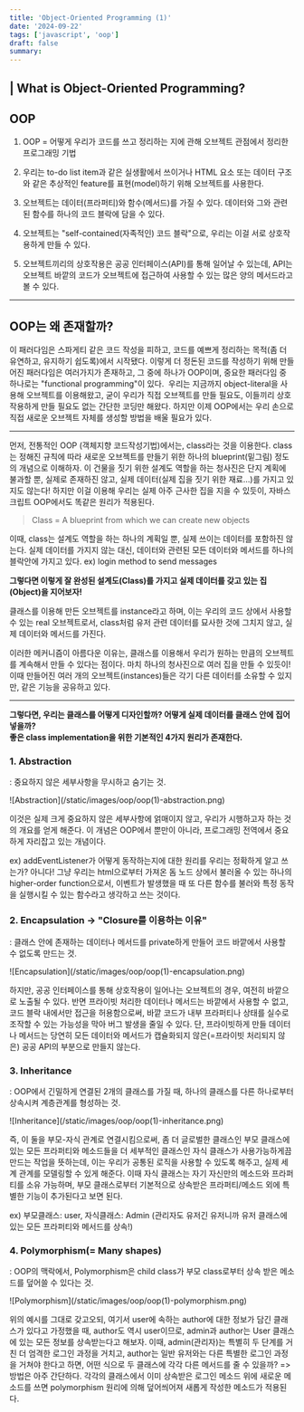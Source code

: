 ```yaml
---
title: 'Object-Oriented Programming (1)'
date: '2024-09-22'
tags: ['javascript', 'oop']
draft: false
summary:
---
```


## | What is Object-Oriented Programming?

## OOP

1. OOP = 어떻게 우리가 코드를 쓰고 정리하는 지에 관해 오브젝트 관점에서 정리한 프로그래밍 기법
2. 우리는 to-do list item과 같은 실생활에서 쓰이거나 HTML 요소 또는 데이터 구조와 같은 추상적인 feature를 표현(model)하기 위해 오브젝트를 사용한다.

3. 오브젝트는 데이터(프라퍼티)와 함수(메서드)를 가질 수 있다. 데이터와 그와 관련된 함수를 하나의 코드 블락에 담을 수 있다.

4. 오브젝트는 "self-contained(자족적인) 코드 블락"으로, 우리는 이걸 서로 상호작용하게 만들 수 있다.

5. 오브젝트끼리의 상호작용은 공공 인터페이스(API)를 통해 일어날 수 있는데, API는 오브젝트 바깥의 코드가 오브젝트에 접근하여 사용할 수 있는 많은 양의 메서드라고 볼 수 있다.

---

## OOP는 왜 존재할까?

이 패러다임은 스파게티 같은 코드 작성을 피하고, 코드를 예쁘게 정리하는 목적(좀 더 유연하고, 유지하기 쉽도록)에서 시작됐다. 이렇게 더 정돈된 코드를 작성하기 위해 만들어진 패러다임은 여러가지가 존재하고, 그 중에 하나가 OOP이며, 중요한 패러다임 중 하나로는 "functional programming"이 있다.
​
우리는 지금까지 object-literal을 사용해 오브젝트를 이용해왔고, 굳이 우리가 직접 오브젝트를 만들 필요도, 이들끼리 상호작용하게 만들 필요도 없는 간단한 코딩만 해왔다. 하지만 이제 OOP에서는 우리 손으로 직접 새로운 오브젝트 자체를 생성할 방법을 배울 필요가 있다.

---

먼저, 전통적인 OOP (객체지향 코드작성기법)에서는, class라는 것을 이용한다. class는 정해진 규칙에 따라 새로운 오브젝트를 만들기 위한 하나의 blueprint(밑그림) 정도의 개념으로 이해하자. 이 건물을 짓기 위한 설계도 역할을 하는 청사진은 단지 계획에 불과할 뿐, 실제로 존재하진 않고, 실제 데이터(실제 집을 짓기 위한 재료…)를 가지고 있지도 않는다! 하지만 이걸 이용해 우리는 실제 아주 근사한 집을 지을 수 있듯이, 자바스크립트 OOP에서도 똑같은 원리가 적용된다.

> Class = A blueprint from which we can create new objects

이때, class는 설계도 역할을 하는 하나의 계획일 뿐, 실제 쓰이는 데이터를 포함하진 않는다. 실제 데이터를 가지지 않는 대신, 데이터와 관련된 모든 데이터와 메서드를 하나의 블락안에 가지고 있다.
ex) login method to send messages

**​그렇다면 이렇게 잘 완성된 설계도(Class)를 가지고 실제 데이터를 갖고 있는 집(Object)을 지어보자!**

클래스를 이용해 만든 오브젝트를 instance라고 하며, 이는 우리의 코드 상에서 사용할 수 있는 real 오브젝트로서, class처럼 유저 관련 데이터를 묘사한 것에 그치지 않고, 실제 데이터와 메서드를 가진다.

이러한 메커니즘이 아름다운 이유는, 클래스를 이용해서 우리가 원하는 만큼의 오브젝트를 계속해서 만들 수 있다는 점이다. 마치 하나의 청사진으로 여러 집을 만들 수 있듯이! 이때 만들어진 여러 개의 오브젝트(instances)들은 각기 다른 데이터를 소유할 수 있지만, 같은 기능을 공유하고 있다.

---

**그렇다면, 우리는 클래스를 어떻게 디자인할까? 어떻게 실제 데이터를 클래스 안에 집어넣을까?**  
**좋은 class implementation을 위한 기본적인 4가지 원리가 존재한다.**

### 1. Abstraction

: 중요하지 않은 세부사항을 무시하고 숨기는 것.

<div className="my-1 w-full overflow-hidden px-2 xl:my-1 xl:w-full xl:px-2">
  ![Abstraction](/static/images/oop/oop(1)-abstraction.png)
</div>

이것은 실제 크게 중요하지 않은 세부사항에 얽매이지 않고, 우리가 시행하고자 하는 것의 개요를 얻게 해준다. 이 개념은 OOP에서 뿐만이 아니라, 프로그래밍 전역에서 중요하게 자리잡고 있는 개념이다.

ex) addEventListener가 어떻게 동작하는지에 대한 원리를 우리는 정확하게 알고 쓰는가? 아니다! 그냥 우리는 html으로부터 가져온 돔 노드 상에서 불러올 수 있는 하나의 higher-order function으로서, 이벤트가 발생했을 때 또 다른 함수를 불러와 특정 동작을 실행시킬 수 있는 함수라고 생각하고 쓰는 것이다.

### 2. Encapsulation → "Closure를 이용하는 이유"

: 클래스 안에 존재하는 데이터나 메서드를 private하게 만들어 코드 바깥에서 사용할 수 없도록 만드는 것.

<div className="my-1 w-full overflow-hidden px-2 xl:my-1 xl:w-full xl:px-2">
  ![Encapsulation](/static/images/oop/oop(1)-encapsulation.png)
</div>

하지만, 공공 인터페이스를 통해 상호작용이 일어나는 오브젝트의 경우, 여전히 바깥으로 노출될 수 있다.
반면 프라이빗 처리한 데이터나 메서드는 바깥에서 사용할 수 없고, 코드 블락 내에서만 접근을 허용함으로써, 바깥 코드가 내부 프라퍼티나 상태를 실수로 조작할 수 있는 가능성을 막아 버그 발생을 줄일 수 있다.
단, 프라이빗하게 만들 데이터나 메서드는 당연히 모든 데이터와 메서드가 캡슐화되지 않은(=프라이빗 처리되지 않은) 공공 API의 부분으로 만들지 않는다.

### 3. Inheritance

: OOP에서 긴밀하게 연결된 2개의 클래스를 가질 때, 하나의 클래스를 다른 하나로부터 상속시켜 계층관계를 형성하는 것.

<div className="my-1 w-full overflow-hidden px-2 xl:my-1 xl:w-full xl:px-2">
  ![Inheritance](/static/images/oop/oop(1)-inheritance.png)
</div>

즉, 이 둘을 부모-자식 관계로 연결시킴으로써, 좀 더 글로벌한 클래스인 부모 클래스에 있는 모든 프라퍼티와 메소드들을 더 세부적인 클래스인 자식 클래스가 사용가능하게끔 만드는 작업을 뜻하는데, 이는 우리가 공통된 로직을 사용할 수 있도록 해주고, 실제 세계 관계를 모델링할 수 있게 해준다. 이때 자식 클래스는 자기 자신만의 메소드와 프라퍼티를 소유 가능하며, 부모 클래스로부터 기본적으로 상속받은 프라퍼티/메소드 외에 특별한 기능이 추가된다고 보면 된다.

ex) 부모클래스: user, 자식클래스: Admin (관리자도 유저긴 유저니까 유저 클래스에 있는 모든 프라퍼티와 메서드를 상속!)

### 4. Polymorphism(= Many shapes)

: OOP의 맥락에서, Polymorphism은 child class가 부모 class로부터 상속 받은 메소드를 덮어쓸 수 있다는 것.

<div className="my-1 w-full overflow-hidden px-2 xl:my-1 xl:w-full xl:px-2">
  ![Polymorphism](/static/images/oop/oop(1)-polymorphism.png)
</div>

위의 예시를 그대로 갖고오되, 여기서 user에 속하는 author에 대한 정보가 담긴 클래스가 있다고 가정했을 때, author도 역시 user이므로, admin과 author는 User 클래스에 있는 모든 정보를 상속받는다고 해보자.
이때, admin(관리자)는 특별히 두 단계를 거친 더 엄격한 로그인 과정을 거치고, author는 일반 유저와는 다른 특별한 로그인 과정을 거쳐야 한다고 하면, 어떤 식으로 두 클래스에 각각 다른 메서드를 줄 수 있을까?
=> 방법은 아주 간단하다. 각각의 클래스에서 이미 상속받은 로그인 메소드 위에 새로운 메소드를 쓰면 polymorphism 원리에 의해 덮어씌어져 새롭게 작성한 메소드가 적용된다.
